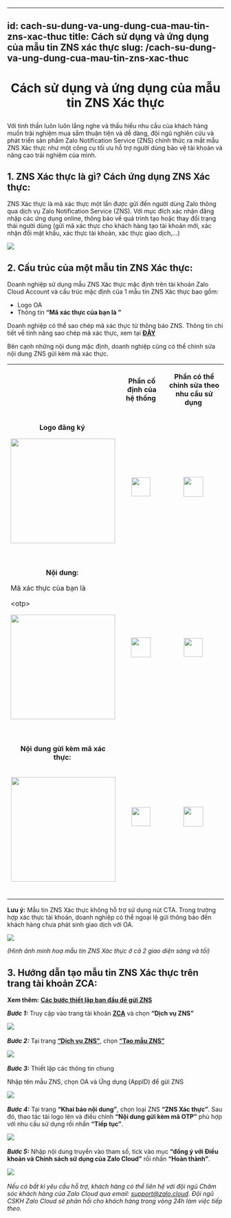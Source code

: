 
---
id: cach-su-dung-va-ung-dung-cua-mau-tin-zns-xac-thuc
title: Cách sử dụng và ứng dụng của mẫu tin ZNS xác thực 
slug: /cach-su-dung-va-ung-dung-cua-mau-tin-zns-xac-thuc
---

# <p align="center">Cách sử dụng và ứng dụng của mẫu tin ZNS Xác thực</p>

Với tinh thần luôn luôn lắng nghe và thấu hiểu nhu cầu của khách hàng muốn trải nghiệm mua sắm thuận tiện và dễ dàng, đội ngũ nghiên cứu và phát triển sản phẩm Zalo Notification Service (ZNS) chính thức ra mắt mẫu ZNS Xác thực như một công cụ tối ưu hỗ trợ người dùng bảo vệ tài khoản và nâng cao trải nghiệm của mình. 

## 1. ZNS Xác thực là gì? Cách ứng dụng ZNS Xác thực:

ZNS Xác thực là mã xác thực một lần được gửi đến người dùng Zalo thông qua dịch vụ Zalo Notification Service (ZNS). Với mục đích xác nhận đăng nhập các ứng dụng online, thông báo về quá trình tạo hoặc thay đổi trạng thái người dùng (gửi mã xác thực cho khách hàng tạo tài khoản mới, xác nhận đổi mật khẩu, xác thực tài khoản, xác thực giao dịch,…) 

![](https://stc-oa.zdn.vn/uploads/bc9ff84938b6177ec056ad11aabbd7f2.png)


## 2. Cấu trúc của một mẫu tin ZNS Xác thực:

Doanh nghiệp sử dụng mẫu ZNS Xác thực mặc định trên tài khoản Zalo Cloud Account và cấu trúc mặc định của 1 mẫu tin ZNS Xác thực bao gồm: 

*   Logo OA 
*   Thông tin **“Mã xác thực của bạn là <otp>”** 

Doanh nghiệp có thể sao chép mã xác thực từ thông báo ZNS. Thông tin chi tiết về tính năng sao chép mã xác thực, xem tại [**ĐÂY**](https://zalo.cloud/blog/cap-nhat-kha-nang-sao-chep-doi-voi-mau-zns-xac-thuc/erub6bg47kawnvqnk) 

Bên cạnh những nội dung mặc định, doanh nghiệp cũng có thể chỉnh sửa nội dung ZNS gửi kèm mã xác thực. 

<table><tbody><tr><td><p style="margin-left:0px;">&nbsp;</p></td><td><p style="margin-left:0px;text-align:center;"><strong>Phần cố định của hệ thống</strong><span style="color:rgb(0,120,212);">&nbsp;</span></p></td><td><p style="margin-left:0px;text-align:center;"><strong>Phần có thể chỉnh sửa theo nhu cầu sử dụng</strong><span style="color:rgb(0,120,212);">&nbsp;</span></p></td></tr><tr><td><p style="margin-left:0px;text-align:center;"><strong>Logo đăng ký</strong><span style="color:rgb(0,120,212);">&nbsp;</span></p><p style="margin-left:0px;"><img class="image_resized" style="width:243px;" src="https://stc-oa.zdn.vn/uploads/c12c01a6a2ae55ce0fc01486e4648c0c.png">&nbsp;</p></td><td><p style="margin-left:0px;text-align:center;"><img class="image_resized" style="width:44px;" src="https://stc-oa.zdn.vn/uploads/48dca6d085589412dc674bdacab21356.png">&nbsp;</p></td><td><p style="margin-left:0px;text-align:center;"><img class="image_resized" style="width:46px;" src="https://stc-oa.zdn.vn/uploads/aff4f9e3fc3b3dc2b53bd35fe0fdcf9b.png">&nbsp;</p></td></tr><tr><td><p style="margin-left:0px;text-align:center;"><strong>Nội dung:</strong><span style="color:rgb(0,120,212);">&nbsp;</span></p><p style="margin-left:0px;">Mã xác thực của bạn là&nbsp;</p><p style="margin-left:0px;">&lt;otp&gt;&nbsp;</p><p style="margin-left:0px;"><img class="image_resized" style="width:243px;" src="https://stc-oa.zdn.vn/uploads/7bbd4cb6d07beb06026b99abedd2961e.png">&nbsp;</p></td><td><p style="margin-left:0px;text-align:center;"><img class="image_resized" style="width:46px;" src="https://stc-oa.zdn.vn/uploads/9e596c24460ba39c0d93c59f7449b8ed.png">&nbsp;</p></td><td><p style="margin-left:0px;text-align:center;"><img class="image_resized" style="width:44px;" src="https://stc-oa.zdn.vn/uploads/178e3d805c9a0fd9c5ad95e4efafa1c3.png">&nbsp;</p></td></tr><tr><td><p style="margin-left:0px;text-align:center;"><strong>Nội dung gửi kèm mã xác thực:</strong><span style="color:rgb(0,120,212);">&nbsp;</span></p><p style="margin-left:0px;text-align:center;">&nbsp;<br><img class="image_resized" style="width:243px;" src="https://stc-oa.zdn.vn/uploads/fd570f0d04e02aed9563b0edeccfe8c5.png">&nbsp;</p></td><td><p style="margin-left:0px;text-align:center;"><img class="image_resized" style="width:44px;" src="https://stc-oa.zdn.vn/uploads/ccfa2437879f54b0a323eaed34da4e3c.png">&nbsp;</p></td><td><p style="margin-left:0px;text-align:center;"><img class="image_resized" style="width:46px;" src="https://stc-oa.zdn.vn/uploads/f58ad0f0d4a2c61d7042197cbebe6e79.png">&nbsp;</p></td></tr></tbody></table>

**Lưu ý:** Mẫu tin ZNS Xác thực không hỗ trợ sử dụng nút CTA. Trong trường hợp xác thực tài khoản, doanh nghiệp có thể ngoại lệ gửi thông báo đến khách hàng chưa phát sinh giao dịch với OA.  

![](https://stc-oa.zdn.vn/uploads/0fda1184d57035a621a484d173c4f1ab.png)

_(Hình ảnh minh hoạ mẫu tin ZNS Xác thực ở cả 2 giao diện sáng và tối)_ 



## 3. Hướng dẫn tạo mẫu tin ZNS Xác thực trên trang tài khoản ZCA:

**Xem thêm:** [**Các bước thiết lập ban đầu để gửi ZNS**](https://zalo.cloud/zns/guidelines/set-up)

_**Bước 1:**_ Truy cập vào trang tài khoản [**ZCA**](https://account.zalo.cloud/spending/overview) và chọn **“Dịch vụ ZNS”** 

![](https://stc-oa.zdn.vn/uploads/e8bd8069b8b228fcb09ddac86927ff65.png) 

_**Bước 2:**_ Tại trang [**“Dịch vụ ZNS”**](https://account.zalo.cloud/9GUDMAJZZREQ9MZP/tool/zns/manage/template), chọn [**“Tạo mẫu ZNS”**](https://account.zalo.cloud/tool/zns/createTemplate)

![](https://stc-oa.zdn.vn/uploads/b65fbf3254201d2f1a439793d095d43c.png) 

_**Bước 3:**_ Thiết lập các thông tin chung 

Nhập tên mẫu ZNS, chọn OA và Ứng dụng (AppID) để gửi ZNS 

![](https://stc-oa.zdn.vn/uploads/2ec2dd87befdda0612c275efbedf4f83.png) 

_**Bước 4:**_ Tại trang **“Khai báo nội dung”**, chọn loại ZNS **“ZNS Xác thực”**. Sau đó, thao tác tải logo lên và điều chỉnh **“Nội dung gửi kèm mã OTP”** phù hợp với nhu cầu sử dụng rồi nhấn **“Tiếp tục”**. 

![](https://stc-oa.zdn.vn/uploads/3436683c88056aabccb842978f11d2a8.png) 

_**Bước 5:**_ Nhập nội dung truyền vào tham số, tick vào mục **“đồng ý với Điều khoản và Chính sách sử dụng của Zalo Cloud”** rồi nhấn **“Hoàn thành”**. 

![](https://stc-oa.zdn.vn/uploads/da993decbb75dbdc27f768d08ee12218.png) 

_Nếu có bất kì yêu cầu hỗ trợ, khách hàng có thể liên hệ với đội ngũ Chăm sóc khách hàng của Zalo Cloud qua email:_ [_support@zalo.cloud_](mailto:support@zalo.cloud)_. Đội ngũ CSKH Zalo Cloud sẽ phản hồi cho khách hàng trong vòng 24h làm việc tiếp theo._
